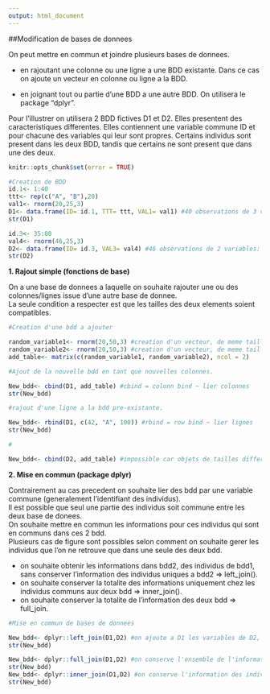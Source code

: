 ```yaml
---
output: html_document
---
```

##Modification de bases de donnees

On peut mettre en commun et joindre plusieurs bases de donnees.


- en rajoutant une colonne ou une ligne a une BDD existante.
Dans ce cas on ajoute un vecteur en colonne ou ligne a la BDD.

- en joignant tout ou partie d'une BDD a une autre BDD. On utilisera le package "dplyr". 

Pour l'illustrer on utilisera 2 BDD fictives D1 et D2.
Elles presentent des caracteristiques differentes.
Elles contiennent une variable commune ID et pour chacune des variables qui leur sont propres. 
Certains individus sont present dans les deux BDD, tandis que certains ne sont present que dans une des deux. 

```r
knitr::opts_chunk$set(error = TRUE)
```


```r
#Creation de BDD
id.1<- 1:40
ttt<- rep(c("A", "B"),20)
val1<- rnorm(20,25,3)
D1<- data.frame(ID= id.1, TTT= ttt, VAL1= val1) #40 observations de 3 variables: ID, TTT, VAL1
str(D1)

id.3<- 35:80
val4<- rnorm(46,25,3)
D2<- data.frame(ID= id.3, VAL3= val4) #46 observations de 2 variables: ID, VAL3
str(D2)

```

**1. Rajout simple (fonctions de base)**

On a une base de donnees a laquelle on souhaite rajouter une ou des colonnes/lignes issue d'une autre base de donnee.   
La seule condition a respecter est que les tailles des deux elements soient compatibles.


```r
#Creation d'une bdd a ajouter

random_variable1<- rnorm(20,50,3) #creation d'un vecteur, de meme taille que les variables de D1
random_variable2<- rnorm(20,50,3) #creation d'un vecteur, de meme taille que les variables de D1
add_table<- matrix(c(random_variable1, random_variable2), ncol = 2)

#Ajout de la nouvelle bdd en tant que nouvelles colonnes.

New_bdd<- cbind(D1, add_table) #cbind = colonn bind ~ lier colonnes
str(New_bdd)

#rajout d'une ligne a la bdd pre-existante.

New_bdd<- rbind(D1, c(42, "A", 100)) #rbind = row bind ~ lier lignes
str(New_bdd)

#

New_bdd<- cbind(D2, add_table) #impossible car objets de tailles differentes
```

**2. Mise en commun (package dplyr)**

Contrairement au cas precedent on souhaite lier des bdd par une variable commune (generalement l'identifiant des individus).   
Il est possible que seul une partie des individus soit commune entre les deux base de donees.   
On souhaite mettre en commun les informations pour ces individus qui sont en communs dans ces 2 bdd.    
Plusieurs cas de figure sont possibles selon comment on souhaite gerer les individus que l'on ne retrouve que dans une seule des deux bdd.    

- on souhaite obtenir les informations dans bdd2, des individus de bdd1, sans conserver l'information des individus uniques a bdd2 => left_join().    
- on souhaite conserver la totalite des informations uniquement chez les individus communs aux deux bdd => inner_join().   
- on souhaite conserver la totalite de l'information des deux bdd => full_join.   

```r
#Mise en commun de bases de donnees

New_bdd<- dplyr::left_join(D1,D2) #on ajoute a D1 les variables de D2, pour les individus de D1 retrouves dans D3
str(New_bdd)

New_bdd<- dplyr::full_join(D1,D2) #on conserve l'ensemble de l'information des deux tableaux
str(New_bdd)
New_bdd<- dplyr::inner_join(D1,D2) #on conserve l'information des individus present a la fois dans D1 et D2
str(New_bdd)
```